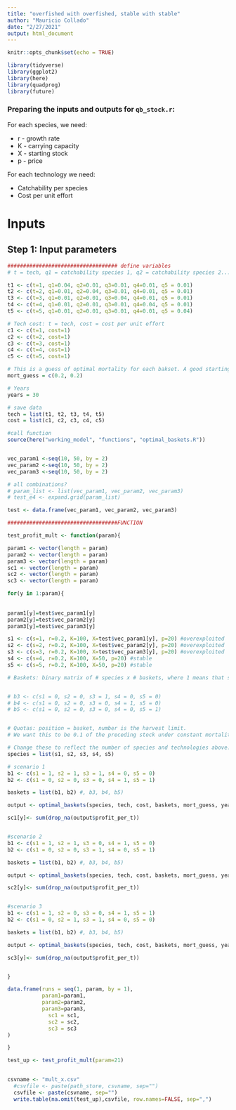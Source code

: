 ```yaml
---
title: "overfished with overfished, stable with stable"
author: "Mauricio Collado"
date: "2/27/2021"
output: html_document
---
```


```r
knitr::opts_chunk$set(echo = TRUE)

library(tidyverse)
library(ggplot2)
library(here)
library(quadprog)
library(future)
```

### Preparing the inputs and outputs for `qb_stock.r`:

For each species, we need:

* r - growth rate
* K - carrying capacity
* X - starting stock
* p - price

For each technology we need:

* Catchability per species
* Cost per unit effort

# Inputs

## Step 1: Input parameters
```r
################################### define variables
# t = tech, q1 = catchability species 1, q2 = catchability species 2...

t1 <- c(t=1, q1=0.04, q2=0.01, q3=0.01, q4=0.01, q5 = 0.01)
t2 <- c(t=2, q1=0.01, q2=0.04, q3=0.01, q4=0.01, q5 = 0.01)
t3 <- c(t=3, q1=0.01, q2=0.01, q3=0.04, q4=0.01, q5 = 0.01)
t4 <- c(t=4, q1=0.01, q2=0.01, q3=0.01, q4=0.04, q5 = 0.01)
t5 <- c(t=5, q1=0.01, q2=0.01, q3=0.01, q4=0.01, q5 = 0.04)

# Tech cost: t = tech, cost = cost per unit effort
c1 <- c(t=1, cost=1)
c2 <- c(t=2, cost=1)
c3 <- c(t=3, cost=1)
c4 <- c(t=4, cost=1)
c5 <- c(t=5, cost=1)

# This is a guess of optimal mortality for each bakset. A good starting point is r/2.
mort_guess = c(0.2, 0.2)

# Years
years = 30

# save data
tech = list(t1, t2, t3, t4, t5)
cost = list(c1, c2, c3, c4, c5)

#call function
source(here("working_model", "functions", "optimal_baskets.R"))


vec_param1 <-seq(10, 50, by = 2)
vec_param2 <-seq(10, 50, by = 2)
vec_param3 <-seq(10, 50, by = 2)

# all combinations?
# param_list <- list(vec_param1, vec_param2, vec_param3)
# test_e4 <- expand.grid(param_list)

test <- data.frame(vec_param1, vec_param2, vec_param3)

###################################FUNCTION

test_profit_mult <- function(param){

param1 <- vector(length = param)
param2 <- vector(length = param)
param3 <- vector(length = param)
sc1 <- vector(length = param)
sc2 <- vector(length = param)
sc3 <- vector(length = param)

for(y in 1:param){ 
  
  
param1[y]=test$vec_param1[y]
param2[y]=test$vec_param2[y]
param3[y]=test$vec_param3[y]

s1 <- c(s=1, r=0.2, K=100, X=test$vec_param1[y], p=20) #overexploited
s2 <- c(s=2, r=0.2, K=100, X=test$vec_param2[y], p=20) #overexploited
s3 <- c(s=3, r=0.2, K=100, X=test$vec_param3[y], p=20) #overexploited
s4 <- c(s=4, r=0.2, K=100, X=50, p=20) #stable
s5 <- c(s=5, r=0.2, K=100, X=50, p=20) #stable

# Baskets: binary matrix of # species x # baskets, where 1 means that species is in that basket


# b3 <- c(s1 = 0, s2 = 0, s3 = 1, s4 = 0, s5 = 0)
# b4 <- c(s1 = 0, s2 = 0, s3 = 0, s4 = 1, s5 = 0)
# b5 <- c(s1 = 0, s2 = 0, s3 = 0, s4 = 0, s5 = 1)


# Quotas: position = basket, number is the harvest limit.
# We want this to be 0.1 of the preceding stock under constant mortality, so this will have to change to just input constant m.

# Change these to reflect the number of species and technologies above:
species = list(s1, s2, s3, s4, s5)

# scenario 1
b1 <- c(s1 = 1, s2 = 1, s3 = 1, s4 = 0, s5 = 0)
b2 <- c(s1 = 0, s2 = 0, s3 = 0, s4 = 1, s5 = 1)

baskets = list(b1, b2) #, b3, b4, b5)

output <- optimal_baskets(species, tech, cost, baskets, mort_guess, years)

sc1[y]<- sum(drop_na(output$profit_per_t))


#scenario 2
b1 <- c(s1 = 1, s2 = 1, s3 = 0, s4 = 1, s5 = 0)
b2 <- c(s1 = 0, s2 = 0, s3 = 1, s4 = 0, s5 = 1)

baskets = list(b1, b2) #, b3, b4, b5)

output <- optimal_baskets(species, tech, cost, baskets, mort_guess, years)

sc2[y]<- sum(drop_na(output$profit_per_t))


#scenario 3
b1 <- c(s1 = 1, s2 = 0, s3 = 0, s4 = 1, s5 = 1)
b2 <- c(s1 = 0, s2 = 1, s3 = 1, s4 = 0, s5 = 0)

baskets = list(b1, b2) #, b3, b4, b5)

output <- optimal_baskets(species, tech, cost, baskets, mort_guess, years)

sc3[y]<- sum(drop_na(output$profit_per_t))


}

data.frame(runs = seq(1, param, by = 1),
           param1=param1,
           param2=param2,
           param3=param3,
             sc1 = sc1, 
             sc2 = sc2, 
             sc3 = sc3
)

}

```

```r
test_up <- test_profit_mult(param=21)
  
```

```r
csvname <- "mult_x.csv"
  #csvfile <- paste(path_store, csvname, sep="")
  csvfile <- paste(csvname, sep="")
  write.table(na.omit(test_up),csvfile, row.names=FALSE, sep=",")
  
```















